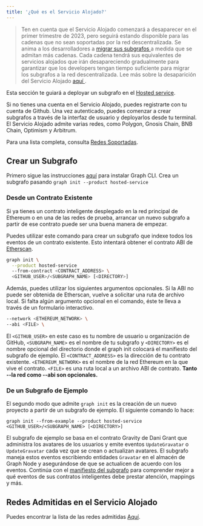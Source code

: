 ```yaml
---
title: '¿Qué es el Servicio Alojado?'
---
```


> Ten en cuenta que el Servicio Alojado comenzará a desaparecer en el primer trimestre de 2023, pero seguirá estando disponible para las cadenas que no sean soportadas por la red descentralizada. Se anima a los desarrolladores a [ migrar sus subgrafos ](https://thegraph.com/blog/how-to-migrate-ethereum-subgraph) a medida que se admitan más cadenas. Cada cadena tendrá sus equivalentes de servicios alojados que irán desapareciendo gradualmente para garantizar que los developers tengan tiempo suficiente para migrar los subgrafos a la red descentralizada. Lee más sobre la desaparición del Servicio Alojado [ aquí ](https://thegraph.com/blog/sunsetting-hosted-service).

Esta sección te guiará a deployar un subgrafo en el [Hosted service](https://thegraph.com/hosted-service/).

Si no tienes una cuenta en el Servicio Alojado, puedes registrarte con tu cuenta de Github. Una vez autenticado, puedes comenzar a crear subgrafos a través de la interfaz de usuario y deployarlos desde tu terminal. El Servicio Alojado admite varias redes, como Polygon, Gnosis Chain, BNB Chain, Optimism y Arbitrum.

Para una lista completa, consulta [Redes Soportadas](/developing/supported-networks/#hosted-service).

## Crear un Subgrafo

Primero sigue las instrucciones [aquí](/developing/defining-a-subgraph) para instalar Graph CLI. Crea un subgrafo pasando `graph init --product hosted-service`

### Desde un Contrato Existente

Si ya tienes un contrato inteligente desplegado en la red principal de Ethereum o en una de las redes de prueba, arrancar un nuevo subgrafo a partir de ese contrato puede ser una buena manera de empezar.

Puedes utilizar este comando para crear un subgrafo que indexe todos los eventos de un contrato existente. Esto intentará obtener el contrato ABI de [Etherscan](https://etherscan.io/).

```sh
graph init \
  --product hosted-service
  --from-contract <CONTRACT_ADDRESS> \
  <GITHUB_USER>/<SUBGRAPH_NAME> [<DIRECTORY>]
```

Además, puedes utilizar los siguientes argumentos opcionales. Si la ABI no puede ser obtenida de Etherscan, vuelve a solicitar una ruta de archivo local. Si falta algún argumento opcional en el comando, éste te lleva a través de un formulario interactivo.

```sh
--network <ETHEREUM_NETWORK> \
--abi <FILE> \
```

El `<GITHUB_USER>` en este caso es tu nombre de usuario u organización de GitHub, `<SUBGRAPH_NAME>` es el nombre de tu subgrafo y `<DIRECTORY>` es el nombre opcional del directorio donde el graph init colocará el manifiesto del subgrafo de ejemplo. El `<CONTRACT_ADDRESS>` es la dirección de tu contrato existente. `<ETHEREUM_NETWORK>` es el nombre de la red Ethereum en la que vive el contrato. `<FILE>` es una ruta local a un archivo ABI de contrato. **Tanto --la red como --abi son opcionales.**

### De un Subgrafo de Ejemplo

El segundo modo que admite `graph init` es la creación de un nuevo proyecto a partir de un subgrafo de ejemplo. El siguiente comando lo hace:

```
graph init --from-example --product hosted-service <GITHUB_USER>/<SUBGRAPH_NAME> [<DIRECTORY>]
```

El subgrafo de ejemplo se basa en el contrato Gravity de Dani Grant que administra los avatares de los usuarios y emite eventos `UpdateGravatar` o `UpdateGravatar` cada vez que se crean o actualizan avatares. El subgrafo maneja estos eventos escribiendo entidades `Gravatar` en el almacén de Graph Node y asegurándose de que se actualicen de acuerdo con los eventos. Continúa con el [manifiesto del subgrafo](/developing/creating-a-subgraph#the-subgraph-manifest) para comprender mejor a qué eventos de sus contratos inteligentes debe prestar atención, mappings y más.

## Redes Admitidas en el Servicio Alojado

Puedes encontrar la lista de las redes admitidas [Aquí](/developing/supported-networks).
